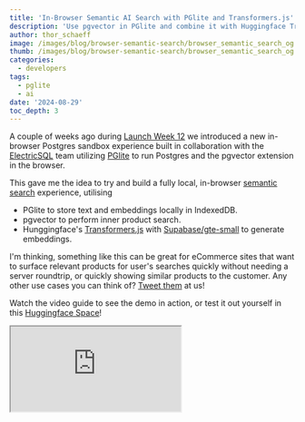 ```yaml
---
title: 'In-Browser Semantic AI Search with PGlite and Transformers.js'
description: 'Use pgvector in PGlite and combine it with Huggingface Transformers.js for a fully local, in-browser semantic search functionality!'
author: thor_schaeff
image: /images/blog/browser-semantic-search/browser_semantic_search_og.png
thumb: /images/blog/browser-semantic-search/browser_semantic_search_og.png
categories:
  - developers
tags:
  - pglite
  - ai
date: '2024-08-29'
toc_depth: 3
---
```


A couple of weeks ago during [Launch Week 12](/blog/postgres-new) we introduced a new in-browser Postgres sandbox experience built in collaboration with the [ElectricSQL](https://electric-sql.com/) team utilizing [PGlite](https://github.com/electric-sql/pglite) to run Postgres and the pgvector extension in the browser.

This gave me the idea to try and build a fully local, in-browser [semantic search](/docs/guides/ai/semantic-search) experience, utilising

- PGlite to store text and embeddings locally in IndexedDB.
- pgvector to perform inner product search.
- Hunggingface's [Transformers.js](https://huggingface.co/docs/transformers.js/en/index) with [Supabase/gte-small](https://huggingface.co/Supabase/gte-small) to generate embeddings.

I'm thinking, something like this can be great for eCommerce sites that want to surface relevant products for user's searches quickly without needing a server roundtrip, or quickly showing similar products to the customer. Any other use cases you can think of? [Tweet them](https://x.com/supabase) at us!

Watch the video guide to see the demo in action, or test it out yourself in this [Huggingface Space](https://huggingface.co/spaces/thorwebdev/pglite-semantic-search)!

<div className="video-container">
  <iframe
    className="w-full"
    src="https://www.youtube-nocookie.com/embed/AvJGFsYpQdI"
    title="In-Browser Semantic "
    allow="accelerometer; autoplay; clipboard-write; encrypted-media; fullscreen; gyroscope; picture-in-picture; web-share"
    allowfullscreen
  />
</div>

<Admonition type="info">

Want to jump straight into the code? You can find the examples on [GitHub](https://github.com/huggingface/transformers.js-examples/tree/main/pglite-semantic-search)!

</Admonition>

## Install the dependencies

In this example we'll be using a simple static React application. If you're starting from scratch, you can use `vite create` to get started:

```bash
npm create vite@latest
```

Then go ahead and install the required dependencies: `@electric-sql/pglite` and `@huggingface/transformers`:

```bash
npm install @electric-sql/pglite @huggingface/transformers
```

## Create the Database schema

Next, create a `utils/db.js` file to set up the database schema:

```js utils/db.js
import { PGlite } from '@electric-sql/pglite'
import { vector } from '@electric-sql/pglite/vector'

let dbInstance
// Implement a singleton pattern to make sure we only create one database instance.
export async function getDB() {
  if (dbInstance) {
    return dbInstance
  }
  const metaDb = new PGlite('idb://supa-semantic-search', {
    extensions: {
      vector,
    },
  })
  await metaDb.waitReady
  dbInstance = metaDb
  return metaDb
}

// Initialize the database schema.
export const initSchema = async (db) => {
  return await db.exec(`
    create extension if not exists vector;
    -- drop table if exists embeddings; -- Uncomment this line to reset the database
    create table if not exists embeddings (
      id bigint primary key generated always as identity,
      content text not null,
      embedding vector (384)
    );
    
    create index on embeddings using hnsw (embedding vector_ip_ops);
  `)
}

// Helper method to count the rows in a table.
export const countRows = async (db, table) => {
  const res = await db.query(`SELECT COUNT(*) FROM ${table};`)
  return res.rows[0].count
}

// [...]
```

In your `App.jsx` file, set up the state and reference variables to set up the database:

```js App.jsx
import { getDB, initSchema, countRows } from './utils/db'
import { useState, useEffect, useRef, useCallback } from 'react'

export default function App() {
  const [content, setContent] = useState([])
  const initailizing = useRef(false)
  // Create a reference to the worker object.
  const worker = useRef(null)

  // Set up DB
  const db = useRef(null)
  useEffect(() => {
    const setup = async () => {
      initailizing.current = true
      db.current = await getDB()
      await initSchema(db.current)
      let count = await countRows(db.current, 'embeddings')

      if (count === 0) {
        // TODO: seed the database.
      }
      // Get Items
      const items = await db.current.query('SELECT content FROM embeddings')
      setContent(items.rows.map((x) => x.content))
    }
    if (!db.current && !initailizing.current) {
      setup()
    }
  }, [])

  // [...]

  return <pre>{JSON.stringify(content)}</pre>
}
```

## Seed the Database with text and embeddings

There are various ways of generating the embeddings to seed your database. For example you could use a [Database webhook]() in Supabase anytime a new item is inserted into the database. You can find an example for this [here]().

For easy prototyping, you can use [postgres.new]() to generate sample data, including embeddings, and then copy and paste that into your application.

Add this `seedDB` method to your `utils/db.js` file:

```js utils/db.js
// [...]

export const seedDb = async (db) => {
  return await db.exec(`
    insert into embeddings (content, embedding) values
      ('Bed', '[-0.006822244,-0.0073390524,0.040399525,0.000736064,-0.009085903,0.03851906,0.040384453,0.046808533,0.042115353,0.0016632339,-0.0034933984,-0.08830318,0.010509381,0.058803126,-0.001959153,-0.015982354,0.0057063154,0.013070074,-0.047947004,0.049101133,0.04977712,-0.01529147,0.02679988,-0.016667083,0.02259381,-0.019300632,-0.022183467,-0.0524223,-0.05392063,-0.15442617,-0.016726814,-0.0046356786,-0.0033007693,-0.038389646,0.0034641414,-0.019414157,0.00530319,0.059465468,0.014079502,0.029850144,0.038306333,0.01192391,0.004093596,-0.08163046,-0.012357966,-0.006009865,-0.013621683,-0.02337859,0.08280816,0.010447533,0.03683234,-0.028687134,0.01815019,-0.008677378,0.042089492,0.05065854,0.07357729,0.011352438,0.034780625,0.09188656,0.017418442,0.064832725,-0.20041808,0.10360221,0.0671062,0.018502504,-0.09739072,-0.00019951521,0.022652537,0.06734662,-0.027538104,-0.016570838,0.015677454,0.053861156,0.048691154,-0.054969806,0.04112108,-0.04718161,0.025326118,-0.010980256,-0.007515454,-0.007403816,-0.042940833,-0.013452556,-0.028590562,-0.0272049,-0.018576223,-0.019168183,0.012477406,-0.010323304,-0.025437333,0.026618486,-0.04006101,0.052304097,-0.029081466,-0.020374913,-0.0058097104,0.0049184063,-0.025047028,0.24331976,-0.028509228,0.064583465,0.0582664,-0.008838904,0.029010272,-0.042640913,-0.023065887,0.0009429337,-0.03458494,0.031521663,-0.024115514,0.022468511,0.017324978,-0.021598602,0.057364237,-0.03622212,0.06522789,0.03643067,0.019802976,-0.03882662,-0.024954926,-0.00922944,0.026700335,0.0022999484,0.021236164,-0.1017225,0.034700826,0.10996454,0.015752304,-0.010611508,0.016026804,-0.008537629,-0.025187723,-0.011628215,-0.012928679,0.050661393,0.027768211,0.012645961,-0.014378526,-0.03122859,-0.054974407,-0.11988388,0.010854659,-0.113561414,-0.05754862,0.04890203,-0.074521095,0.042206623,-0.047778264,0.027690561,-0.02492779,0.04351375,-0.0042421916,-0.013825208,0.029148908,0.024689274,-0.0011065236,0.010749134,-0.02179892,0.030476885,0.005788956,-0.011307971,-0.029803434,0.047130115,-0.016205732,-0.07745564,-0.06069879,0.012738268,0.008780021,-0.04605315,0.05029989,0.051564094,-0.06556095,0.0097619705,0.07852359,0.03755774,6.385107e-05,-0.025080299,-0.00807334,0.002826086,0.029596226,-0.06858373,-0.059509,0.042350702,0.008429371,-0.056518193,-0.0038923442,0.0019655668,0.042615306,0.03156147,0.020491784,0.025043039,-0.014860392,-0.04517383,-0.05519179,-0.067039765,-0.01814679,-0.02211169,0.011379715,-0.038663853,0.074394055,-0.0033453933,-0.01922349,0.03422448,0.03382803,0.06018736,-0.040258747,-0.016005179,0.04973765,0.00047837297,-0.0032964202,-0.018018955,0.059821125,-0.02552337,-0.050962154,0.033526286,0.0015766671,0.0008125402,0.055109553,0.035740905,0.06790532,-0.10467817,-0.06608197,-0.22082354,0.04529764,0.04231412,-0.06357316,0.06083306,-0.03584259,-0.045060553,-0.034747567,-0.011515003,0.023540512,0.092857406,-0.015673747,-0.037912108,0.03791529,-0.027737431,0.075638145,0.064396635,0.00039346732,-0.054100823,-0.04585783,-0.013354809,-0.00029281477,-0.03531705,-0.013202513,0.025100702,-0.022423482,0.22803828,0.021944992,0.062074866,-0.033807088,0.063471064,0.058585603,-0.034941155,-0.153415,0.05968843,0.043823935,0.02648161,-0.035211023,-0.027928075,-0.08642302,-0.03428572,0.0782574,0.0048829336,-0.07674112,-0.014943502,-0.0026991852,-0.051111754,-0.02639702,-0.028578043,0.04409947,0.016471509,-0.0153481895,0.05080286,0.035896562,-0.026176613,-0.00410023,-0.054971956,0.0072062816,-0.010886078,0.03109176,0.0062575233,-0.059884343,0.03391246,-0.021350292,0.028362656,-0.03287903,-0.02909052,-0.054189354,0.040938597,-0.043358773,-0.0062902463,0.038029272,-0.017994935,-0.02783497,0.059119657,0.04149558,0.049971994,0.012019358,-0.034788415,-0.034991883,0.037606157,-0.07293067,0.00878965,0.020748338,0.006832928,0.014310711,0.0025819188,-0.026033923,0.063590325,-0.023910472,0.026275495,0.006421037,-0.025870698,-0.03395694,0.013277425,-0.017819595,-0.27904364,0.042438418,-0.040410627,0.060995445,-0.03024428,0.023125576,0.026820898,0.07209522,-0.045738053,0.021097308,0.018815981,0.048715215,-0.0140842525,0.01586625,-0.00600374,0.057657298,0.07749236,-0.04184785,0.04569934,-0.017640881,-0.03221387,0.040331382,0.23157857,-0.022834923,0.043734368,0.015736328,-0.018165922,0.04427944,0.031467006,0.0013029817,0.016038246,0.032582633,0.087903075,-0.0579502,0.034907967,0.056975555,-0.061623715,0.03723524,0.037153512,-0.059985436,-0.048163902,-0.005239113,-0.03370352,-0.024089405,0.082422175,-0.0325414,-0.021374922,-0.05650002,0.00010377556,-0.046514522,-0.061216045,-0.016242305,-0.02899706,0.020795047,0.03967546,0.003870585,-0.024333557,-0.022179967,-0.046025176,-0.026946675,-0.02249182,-0.07122435,-0.042746153,0.010575632,-0.0070871795]'),
      ('Car', '[-0.013675096,0.027324528,0.06942244,0.0013266953,-0.020453496,0.061512772,0.07301235,0.04290585,0.0023934839,-0.0186373,0.012499963,-0.093231946,0.028258853,0.07755444,0.025344418,-0.013358756,0.023283212,0.027902517,-0.032629456,-0.018587576,0.022121359,-0.01931578,-0.020892585,-0.07198824,0.0230901,0.058177892,-0.020588726,-0.020963376,-0.05223263,-0.13351677,-0.020541323,-0.034604687,0.05377937,0.015278223,-0.059128493,-0.054362193,-0.06885301,0.028906692,-0.052341137,0.01598179,0.027373223,0.015316855,-0.07678603,-0.053560868,-0.013568181,-0.0028432393,0.0071754334,0.020171847,0.07315126,-0.07514821,0.034036174,-0.017486328,0.014351431,0.004913182,-0.03727606,0.022707878,0.04719973,0.012032776,0.04482492,0.024352394,0.022039536,0.0637522,-0.22861159,0.055107087,0.07447692,0.0291307,-0.041218065,-0.040351745,0.047432993,0.054303292,-0.023342311,-0.016348358,0.0017851957,0.08988982,0.02769922,-0.049907178,-0.027979424,-0.042212185,-0.020770581,-0.021024825,0.029763328,-0.053642657,-0.066037476,-0.026011113,-0.010575339,-0.047937546,0.012322384,-0.056541797,0.029350977,0.014430247,-0.045942552,0.02386634,0.0029833463,0.0141003905,-0.05075455,-0.014572922,-0.008882929,-0.032623354,-0.050203778,0.26171875,-0.021519234,0.049280297,0.04079181,-0.028314121,-0.013227541,-0.012881829,-0.035419036,0.013379328,-0.030239435,0.04186359,0.017268283,-0.000105469044,0.0125124715,-0.082406625,0.034267884,-0.016504455,0.038922243,0.06633839,0.006251055,0.00037995656,-0.001207575,0.02512416,0.02109219,-0.02958561,0.0013164878,-0.103339866,0.04863308,0.11800187,0.034086462,0.037300617,0.056644727,-0.037418414,-0.061853807,-0.022136258,-0.019294702,0.017083716,0.012703508,0.015861439,-0.022639215,-0.007921711,-0.0544705,-0.12781276,-0.01872742,-0.123899914,-0.037989907,0.039830185,-0.05202418,0.05241696,-0.056093507,0.0136191305,-0.026056947,0.048660703,-0.0140545815,-0.0027107827,0.026319232,0.0021281333,0.04325188,0.058733158,-0.04723551,0.0404873,-0.034551904,-0.03205584,-0.053433474,0.06742306,-0.01232912,-0.08600591,-0.017429007,0.029419081,0.0026076722,0.013392961,0.03677887,0.031694457,-0.0720888,0.051425304,0.08350261,0.0315462,-0.004771196,0.034244526,-0.010683566,0.0025684177,0.028690292,0.010577877,-0.052667093,0.06373304,0.059627198,-0.019951789,-0.052819874,-0.0048726257,0.013962882,0.054299265,0.040887468,0.061755426,0.007373504,-0.0075591686,-0.062904865,-0.007323224,-0.016505266,-0.033703998,0.0016645732,-0.021243243,0.037611052,-0.020470953,-0.023737112,0.039098095,-0.0017488332,-0.038300857,-0.045891576,-0.016960371,0.022000503,0.043613117,-0.05976287,-0.0041191196,0.0744647,-0.0018894378,-0.03981402,0.012990376,-0.045962907,0.04994432,0.028742177,0.05744724,0.0009102008,-0.08285415,-0.03267054,-0.2337071,0.0072381077,-0.032779843,-0.024238953,0.041009203,-0.05101638,0.03943452,-0.02855554,0.04525813,0.046112273,0.05932983,-0.022565039,-0.009743857,0.061256465,-0.03037518,0.05372682,-0.010801566,0.01609313,-0.0061583905,0.042392224,-0.021107364,0.0141626885,-0.047603372,-0.057255138,0.040890433,-0.011722571,0.24564229,0.027296212,0.019367144,-0.016961388,0.06517703,0.043743007,-0.036653895,-0.055930916,0.013116146,-0.016756361,0.0140022235,-0.002970313,-0.070724085,-0.057791047,-0.013434504,0.029526964,-0.00938867,-0.05977423,0.00040445486,-0.014813439,-0.029890385,0.009259244,-0.027084075,0.041800242,0.06727153,-0.0014996758,-0.00021284568,0.016413646,0.0063286186,-0.019270584,-0.06787658,0.029184967,0.0017431147,0.0158079,-0.019558495,-0.04962892,0.017410701,-0.034534313,0.019038094,0.006610072,-0.04343159,-0.031567868,-0.009124138,-0.036709126,-0.015360762,0.10293102,-0.010821659,-0.015772903,0.07758905,-0.015194392,0.060196437,0.010410943,-0.021493688,-0.06867113,0.0474313,-0.017747577,0.042234425,0.05141044,0.057146773,0.006755126,0.049838375,-0.043111365,0.0029671746,-0.026369067,0.03549969,0.0017129052,-0.028317036,-0.05324385,0.039201375,-0.017168764,-0.2772981,0.04778095,-0.0069068763,0.06153518,-0.041531466,-0.0171643,0.013447191,0.03850731,-0.07578842,-0.029888023,0.012730036,0.03311835,0.059252515,0.040407978,-0.0048704417,0.043922015,0.05727722,-0.019122923,0.06540934,-0.008338455,0.010299639,0.053547956,0.20795242,-0.013018652,0.056953296,0.025129227,-0.018750485,0.008330987,0.02540996,-0.0045585097,0.038341187,0.035392124,0.0776931,-0.032675825,0.01839246,0.008414822,-0.07650357,0.07460887,0.015999481,-0.0143431565,-0.03775232,0.073541395,-0.029160045,-0.033645444,0.05769379,-0.037698034,-0.022761138,-0.066397525,0.013602807,0.005004625,-0.012167106,-0.0090219155,-0.07229144,-0.007818199,0.055839863,-0.023012608,-0.058479514,-0.023438398,0.007111039,-0.039270334,-0.007022913,-0.03873911,-0.016563078,0.015775386,0.025728563]'),
      ('Train', '[0.008390516,-0.0316401,0.059414063,0.004530007,0.015912173,0.04257927,0.010396404,-0.0041149696,-0.016684545,-0.051473897,0.013823704,-0.105521135,0.016059747,0.06659557,-0.0019725815,0.011045265,0.013066779,0.036172472,-0.043464396,-0.0027326334,0.008696494,-0.04963063,-0.05605746,-0.064520374,0.0071908,0.025355445,-0.050698947,-0.038638834,-0.06742357,-0.12853827,-0.0057572243,-0.052277446,0.019270279,-0.03003436,-0.035267383,-0.019119024,-0.022066116,0.054565392,0.021611325,0.034875706,-0.0043622344,0.014108078,-0.028517855,-0.08079088,-0.019493984,-0.034040015,-0.011598695,0.0022550072,0.0621561,-0.03721019,0.047613103,-0.04455849,0.03295865,-0.0057227607,0.0075348215,0.04554701,0.04224485,0.02329181,0.05805944,0.063204974,-0.031965736,0.048258748,-0.24342363,0.07309152,0.032815777,0.002095711,-0.059097853,-0.015610364,0.004590883,0.066063076,-0.017212633,0.021194763,0.007554856,0.033827275,0.014187226,-0.047569692,0.017875925,-0.017424196,-0.015125725,-0.005130941,0.0029060335,-0.050865818,-0.07343196,-0.0048736315,0.020944353,0.00077292154,0.032206904,-0.05818478,0.02801747,0.017108278,-0.03247216,-0.0065188087,-0.015342016,0.026298964,-0.049516425,-0.005976409,0.01856195,0.0074172006,-0.075506,0.23088165,-0.021115338,0.05222904,0.023529256,0.043604445,0.019573972,-0.026877966,-0.04359997,-0.0046444032,-0.02207065,-0.040870916,0.009780713,-0.025193287,0.024433471,-0.024275476,0.009968814,0.047776353,0.06775558,0.01283433,-0.052475818,0.008022442,-0.0013314247,-0.020480726,0.023044059,-0.028667847,0.0060666455,-0.09205764,0.048958115,0.122405164,0.019911205,0.022110125,0.050222058,0.0015760588,-0.078412116,-0.0021023818,-0.011218934,0.025069945,0.03324381,-0.0006424969,-0.043864336,0.0087585915,-0.05289486,-0.092548065,0.03227165,-0.1332425,-0.072707884,0.03601174,-0.029322848,0.04662253,-0.023045791,0.009186527,-0.04339159,-0.004015751,-0.002390284,-0.03830812,-0.003402778,0.042021804,0.039244883,0.05749609,-0.056686126,-0.007919699,-0.053717893,-0.016760027,-0.06469656,0.07116849,-0.015925482,-0.095182456,-0.019137817,0.011446995,0.022712586,-0.065081745,0.016669888,0.03609432,-0.022235183,0.019483658,0.06453548,0.0013194638,-0.042232916,0.012842303,0.0008133578,0.016946876,0.054184176,-0.061540544,-0.064576425,0.05788913,0.043063283,-0.017957158,-0.00660539,-0.043557957,0.00932838,0.04721575,0.025036044,0.05511638,0.012167107,-0.073137976,-0.05228407,-0.027518198,-0.020088682,-0.04512229,-0.0067941146,-0.038086385,0.026816027,-0.0076302565,-0.030978065,0.011591283,0.010688236,0.062038578,-0.034754917,-0.029522672,0.023187192,0.029613974,-0.03722577,-0.012008098,0.102696836,-0.007421274,-0.027096916,0.02145292,0.026860205,0.06578597,0.01368912,0.040054448,0.04191872,-0.038178593,-0.063167796,-0.22596447,0.06565988,0.04722377,-0.016424103,0.05646301,-0.045248922,0.017223613,0.004723246,0.03433359,0.057964306,0.107756704,-0.040196985,-0.005384249,0.02173068,-0.021337867,0.053607292,0.027281692,0.039454717,0.015027626,0.02693812,-0.003631183,0.048921067,-0.019490749,-0.09182499,0.02951052,0.0186495,0.23003499,0.06202278,0.07585443,-0.06069743,0.0526535,0.02085982,-0.018095134,-0.1384808,0.041433737,-0.026623845,0.07243412,-0.0029134983,-0.0069605466,-0.019240782,-0.018164543,0.029909529,0.01608419,-0.061474107,-0.013469153,-0.029401183,-0.054659907,-0.014086127,-0.028915925,-0.0069666984,0.041868016,-0.013776472,0.039377537,0.028841918,0.015001087,-0.03712765,-0.067391664,0.031860482,-0.041481916,0.037242766,0.0051513095,-0.024946364,0.02921327,-0.038750958,0.037937738,0.025684254,-0.050058123,-0.00971873,0.058333874,-0.020295596,-0.043949526,0.08710765,-0.0069736685,-0.047693014,0.070027076,0.017611913,0.009996941,0.025605714,-0.014843967,-0.0095715,0.03362786,-0.027780171,0.034262065,0.054104224,0.015189927,0.00031930834,0.08402685,-0.020675372,0.05230347,0.00073445373,0.0203266,-0.010717519,-0.017641345,-0.049389035,0.03801163,-0.04896717,-0.2916533,0.02326856,0.030424621,0.057537735,-0.03546315,0.009951743,0.021315183,0.04614926,-0.01757108,-0.025332054,0.047435746,-0.004156035,0.070101835,0.006551285,0.014095617,0.035963845,0.09428639,-0.011006988,0.043139383,-0.028828816,-0.010830479,0.052022237,0.17928188,0.013676716,0.048481107,0.020455515,-0.03715131,0.0030906487,0.014748529,-0.026029117,-0.016452625,0.011987294,0.085855335,-0.012302411,0.037723247,0.0425674,-0.055454608,0.1011866,0.028467475,-0.030435871,-0.061414395,-0.017736189,-0.03107398,-0.06507749,0.09065245,-0.021177005,-0.016372962,-0.038777813,-0.00053287647,-0.031771254,-0.023859626,0.00845833,-0.0049761753,0.020201217,0.013904311,0.069836564,-0.023459928,-0.09671563,-0.0576696,-0.027228847,0.012631596,-0.07193221,-0.028516661,0.023131175,-0.0030631186]'),
      ('Cat', '[-0.018450698,-0.043701697,0.02752752,0.017822262,-0.02586187,0.028728843,0.087862626,0.09188629,0.04397456,0.019820007,-0.011478988,-0.124914564,0.022496833,0.0789779,0.034404784,-0.0018655953,0.0054757334,0.015263809,-0.057259317,0.036637075,0.023102136,-0.0009833422,-0.04593577,-0.039027687,0.03276482,0.02076609,-0.06291743,-0.03474475,-0.061686616,-0.13878247,-0.031647447,-0.041279692,0.020428147,-0.008723568,0.002749398,-0.029738247,-0.02957134,0.03317581,-0.048957366,0.07942621,0.023558771,-0.014116848,-0.039913174,-0.029095618,-0.024157254,-0.0028368456,-0.002660644,-0.024854222,0.047447667,-0.04207809,0.0380363,-0.053787,0.020617802,0.022927182,0.001773245,0.02898622,0.10264574,0.021385299,0.06101385,0.043469504,-0.0060370597,0.072553396,-0.22571594,0.08177761,0.059967242,0.011605421,-0.059498515,-0.01614959,0.030732593,0.047745787,-0.034631897,0.0045268857,0.008692242,0.06986321,0.062867224,-0.04319344,0.044571005,-0.008040988,-0.007348434,0.0011111188,-0.040033247,-0.013782392,-0.05935072,-0.031029223,-0.025947869,-0.0116114365,0.009943911,-0.04495425,0.039871536,-0.007157675,-0.081404544,0.028082607,0.0002421545,0.0007344536,-0.058870003,-0.03995512,0.02585252,0.005922959,-0.06805756,0.23782046,-0.030170966,0.021609697,0.06485757,0.011116049,0.033888217,-0.021842483,-0.013968073,-0.025392892,-0.017921817,0.028079357,0.025580177,-0.01690473,0.013204528,-0.058830313,0.051414166,0.0056296475,0.042037394,0.010937367,0.03082752,0.017728599,-0.021105066,0.009503924,0.014986898,-0.010639325,0.037019223,-0.08803974,0.027080009,0.089853294,0.022677682,0.03509845,0.062564544,-0.042244546,-0.050651427,0.0051593627,-0.021133807,0.014681318,0.011123185,0.01954461,-0.011593424,-0.048611607,-0.06442908,-0.10776765,-0.0038715384,-0.113250785,-0.0013805063,0.054094467,-0.038793158,0.05252635,-0.02806175,0.028057585,0.00038797883,0.0248274,-0.053739987,0.02358995,0.009615382,0.0459994,0.028359659,0.043745056,-0.039010525,0.04654124,-0.0046896823,-0.046589084,-0.03633851,0.046189457,-0.013919748,-0.058477134,-0.039088316,-0.030274736,-0.03725408,-0.0074797496,0.05141904,0.03529245,-0.05534556,0.029533856,0.022124233,0.030466082,-0.0037198325,0.018125841,0.005400052,-0.0031701697,0.052214794,-0.03613148,-0.06176965,0.07701529,0.04650194,-0.040947113,-0.048056263,-0.018562285,-0.039730188,0.011365426,0.030509792,0.03808681,0.025926674,-0.07370392,-0.014984852,-0.060279783,-0.008129943,0.008534002,0.035145674,-0.023089841,0.0450473,-0.040078282,-0.067101896,0.054339316,0.018377861,-0.00052205054,-0.022381525,0.022282446,0.032699667,-0.004516875,-0.023932414,0.011830043,0.044468176,0.008677854,-0.03468146,0.007745217,-0.018356947,0.05176401,0.04161891,0.0716399,0.043909244,-0.097493835,0.004900012,-0.22551504,0.010759602,0.025497086,-0.057824843,0.03173267,-0.052233122,0.036974248,-0.015762206,0.07025136,0.031058954,0.057086878,0.0040403972,0.0186622,0.076763235,-0.05272903,0.07411572,0.030511323,-0.021784903,0.019807672,0.01646691,-0.03355217,0.039836943,-0.016108982,-0.081623204,0.02503345,0.023985993,0.23101605,0.09275506,0.036845215,-0.012754107,0.0072520603,0.02663752,-0.08013605,-0.122672945,0.029188603,0.047271322,0.029502878,-0.021710804,-0.057916477,-0.033290174,-0.04561619,0.024318889,0.011353906,-0.060632486,0.015315554,-0.017688273,-0.04047208,0.030335227,-0.041746728,0.027059378,0.05104814,-0.024603844,0.0070659635,0.0025729148,0.00940215,-0.024860522,-0.07034691,0.005896322,-0.0069140918,0.01501812,-0.006486526,-0.09685372,-0.0012098794,-0.01242476,0.05278896,-0.0022264088,-0.024227154,-0.012343209,0.023066515,-0.06185465,-0.032793436,0.09016447,0.026167199,-0.051579386,0.023778731,0.02196033,0.011613299,-0.0028875927,0.007213804,-0.077984005,0.04114566,-0.042612676,0.030693077,0.018442027,0.018042548,-0.016633302,0.023955721,0.0065748747,0.048678786,-0.060312748,0.049683105,0.031068243,-0.035726856,-0.04870947,0.009337585,0.00096612197,-0.28237557,0.01650157,0.030606303,0.0030061172,-0.043637928,0.012786108,0.0047959434,-0.018053751,-0.057656318,-0.032992836,0.035492945,0.040239785,0.03308174,0.030363094,-0.0074734306,0.031687234,0.042816583,-0.02827239,0.025122454,-0.017633557,0.05130058,0.019577276,0.26412004,-0.03937151,-0.005285997,-0.026237419,-0.031395175,-0.023909623,0.050147958,-0.021485727,0.008363846,0.020979265,0.05898941,-0.0369355,-0.009970978,0.058567666,-0.053051967,0.07510308,0.007790953,0.0030001537,-0.018105373,-0.0024175737,-0.03822598,-0.054223735,0.07783055,-0.049844712,-0.047537003,-0.016613906,0.014751358,0.005427777,-0.044944577,0.0005177255,-0.036851205,0.035434917,0.0031816638,0.017624011,-0.0002383347,-0.027522223,-0.04817965,-0.02104149,-0.024004659,-0.025815494,-0.0032800396,0.046702977,0.059542835]'),
      ('Dog', '[-0.03398106,-0.04587913,0.05834977,-0.012510896,-0.020966545,0.024606809,0.06725803,0.04614885,0.021671712,0.0028234783,0.024777666,-0.13095815,0.050201364,0.04163673,-0.0073551466,-0.007788209,0.02349543,0.045571007,-0.101046406,0.026413035,0.006283169,-0.029844765,-0.018307583,-0.067260414,0.0071734344,0.040144853,-0.022258174,-0.035064206,-0.038951498,-0.10791707,0.012508958,-0.029608397,0.01737361,-0.0048551173,-0.0137116825,-0.021252109,0.016257621,0.030800447,-0.010203598,0.05779155,0.03410912,-0.014027831,-0.06014225,-0.0737464,-0.00296503,-0.02995635,-0.048784822,-0.04322933,0.04992729,-0.054626375,0.020585917,-0.02869352,0.027270662,0.028178928,0.023035508,0.027372012,0.07144182,0.027457833,0.006989782,0.026272165,0.020677378,0.1046711,-0.18369348,0.10478375,0.06709782,0.031876415,-0.080784984,-0.0318658,0.0068611726,0.04296069,-0.014369754,0.025120066,0.0064320723,0.07627709,0.009385011,-0.046717513,0.02942915,-0.011798346,0.0024966802,-0.0011040273,-0.01837801,-0.024898572,-0.056603655,-0.0049853246,-0.018484253,-0.047932703,0.005165957,-0.07251493,0.015559436,0.06264581,-0.039077364,-0.02403875,0.013444196,0.014436731,-0.056333177,-0.015642889,0.021741007,-0.013120397,-0.033021655,0.20736612,-0.06262082,0.042408913,0.063680306,-0.047230907,0.07333769,-0.0058781966,-0.019491186,0.001866874,-0.04809916,0.038134225,0.004091026,-0.02022125,0.0114840185,-0.066682085,0.03792327,-0.00015499585,0.027070496,0.049177293,-0.0024667126,-0.01676147,0.005352208,0.03228254,0.020419393,-0.023925079,0.027801491,-0.08195105,0.02263024,0.1127984,-0.01773959,0.013458586,0.023056736,-0.0405365,-0.019467505,-0.007438755,0.014741418,0.019221041,-0.002969519,0.0063020405,0.0050163977,-0.019422691,-0.042474356,-0.11976022,-0.0031393368,-0.09801484,-0.0063687935,0.054927953,-0.034576423,0.018661322,-0.06695973,0.018426672,-0.041533604,0.012827635,-0.0216872,0.029161893,0.035417113,0.014812438,-0.0005086224,0.047981005,-0.033724055,0.02964084,-0.011219084,-0.030708553,-0.05478525,0.061196856,-0.01044451,-0.06580756,-0.071939655,0.028023727,0.019572273,-0.0066324784,0.03371536,0.03889294,-0.043447196,0.023165302,0.02749916,0.036996223,-0.017910937,0.0034960753,-0.017619846,-0.01682099,0.07389422,-0.022559106,-0.075324185,0.068171635,0.039252345,-0.01228445,-0.019303845,0.0061936406,0.0069038905,0.05486719,0.021220824,0.06319413,-0.00862464,-0.07810823,-0.06715591,0.01653162,-0.074353494,-0.0055483994,-0.00432403,-0.029376648,0.044267535,-0.02766178,0.015305978,0.041949403,0.05040478,0.03711134,-0.006646276,-0.024122963,0.04387694,0.042191654,0.0040298956,0.026687108,0.026858974,5.975888e-05,-0.042856377,0.02719497,-0.015184606,0.017931797,0.051872507,0.040260497,0.034908403,-0.10133825,-0.035800662,-0.21634497,0.026843634,-0.0035379566,-0.026145559,0.03874843,-0.0072357524,0.03432515,-0.01789197,0.05520025,0.056067273,0.06292914,-0.0063916366,-0.0250232,0.029002182,0.0048547084,0.09028735,0.063608915,-0.013629017,0.007837473,0.030949071,-0.0305201,-0.016705323,-0.029566336,-0.041564044,0.020007666,-0.029416997,0.24585131,0.071520805,0.027776815,-0.010154821,0.019156493,0.026060665,-0.05332598,-0.117831856,0.05576698,0.0611754,0.023893401,-0.03997265,-0.042899795,-0.053757526,-0.03657568,0.07664591,-0.032604933,-0.07631975,-0.024680613,0.0060682655,-0.0018964773,0.012901344,-0.042611003,0.02288525,0.031216914,-0.034108605,0.022518663,0.01629285,-0.029234616,-0.015426959,-0.034897357,-0.021540005,0.0015016403,0.033357877,0.0284842,-0.092373185,0.02815136,-0.034993514,0.037112426,-0.023349721,-0.03801536,-0.03301411,0.007879143,-0.037546758,-0.010365928,0.07326524,0.048820004,-0.030361317,0.056599807,-0.006202554,0.05078459,-0.046470087,-0.022375962,-0.027263056,0.04430895,-0.066588804,0.048946578,-0.008054631,0.056988873,-0.022817664,0.05487547,-0.00850563,0.06884496,-0.056825235,0.013956117,-2.8598519e-05,-0.008391312,-0.07403139,-0.02054572,0.00740269,-0.28785047,0.035514876,0.018872637,0.016709069,-0.022526452,0.04546725,0.0036777765,0.010296626,-0.07546051,-0.045812447,0.010187619,0.027719049,0.031793963,-0.013236095,-0.020754311,0.03627473,0.011115101,0.014774947,0.04622976,-0.029250441,0.020287355,0.017993618,0.24138238,-0.07568645,0.07751866,0.012238281,-0.041065767,0.051694304,0.04204503,-0.028650045,0.07694258,-0.021129774,0.10736998,-0.045513943,0.010340816,0.046329513,-0.046585277,0.09469313,-0.012459904,-0.055962075,-0.015606321,0.033765897,0.0049535953,-0.07884165,0.08479913,-0.035221465,-0.04052622,-0.02334385,0.022412961,0.017682377,-0.044773374,-0.06094265,-0.044896785,0.022461157,0.039271295,0.01423678,0.011286046,-0.05645138,-0.055751275,-0.06402218,-0.0047324076,-0.059572853,-0.025109097,0.03716784,0.05244787]'),
      ('Apple', '[-0.01854126,-0.015314187,0.008172714,-0.06233388,0.0151762,0.00095683464,0.046682406,0.036243673,0.014862187,-5.8190515e-05,-0.004585996,-0.061831452,0.0136447605,0.017847551,0.048936155,0.031905275,0.0249166,-0.01723699,-0.074055605,0.0044720536,0.009445661,-0.03197354,0.016330265,-0.05798763,-0.0005444175,0.03345155,-0.06665412,-0.031260885,-0.047729123,-0.15240389,-0.0369158,-0.061498255,0.056001555,-0.00027440977,-0.00062431605,-0.037229452,-0.049931858,0.040858846,-0.031204186,0.03931569,0.05703049,-0.009987068,-0.036490448,-0.018589024,-0.028742589,-0.016836036,-0.024929224,-0.024623353,0.058277316,-0.02126311,0.055800628,-0.016453594,0.023494028,0.011939725,0.006316923,0.05045838,0.052253675,0.0018598125,0.057757597,0.064271055,0.021462984,-0.00598809,-0.20524058,0.098078206,0.07923511,-0.0030400828,-0.0042570103,-0.048181806,-0.0057368493,0.028005809,-0.027782597,0.036583826,0.056569118,0.06672127,0.0072273863,-0.010364808,0.037651714,-0.058841214,-0.0156052,-0.007403201,0.004738195,-0.045108624,-0.043373324,-0.010229558,-0.015398024,-0.027500607,-0.013934623,-0.06390856,0.07244502,-0.03525932,-0.09858975,-0.017686404,0.032276656,0.013345139,-0.07269245,-0.0112332925,0.062022205,-0.0022355681,-0.067187116,0.25026688,-0.03435671,0.0287123,0.054986972,-0.059890773,0.027863948,-0.042722933,-0.01700282,-0.019195212,-0.025022611,0.019158779,0.031251986,-0.01125425,0.03872539,-0.020698383,0.030452145,0.014281089,0.029007183,0.047993574,0.01674457,-0.016619984,-0.017566299,0.061561186,0.029382374,-0.01851396,-0.0062958095,-0.09839809,0.020334389,0.1269149,0.0069205724,0.016504155,0.08306016,-0.060554363,-0.07056581,-0.021461489,0.049540065,0.047961283,-0.018516554,-0.022690471,0.044891648,-0.04310284,-0.078540124,-0.07875601,0.012700777,-0.09502175,-0.022846391,0.0629089,-0.015902612,0.046939265,-0.07262387,0.02601966,-0.005264863,0.04895392,-0.01572132,-0.0102630425,0.015897341,0.053458296,0.03574174,0.04539862,-0.035877213,0.03533559,-0.042159036,-0.0087875,-0.049615107,0.07554764,0.011191862,-0.113151096,-0.017492991,0.043413684,0.002327505,0.0073730038,0.02350307,0.035559066,-0.0059042843,0.05666708,0.044166975,-0.00055669114,-0.036611453,-0.0014730084,0.007564431,-0.011042368,0.05057629,-0.052485,-0.044374328,0.009869594,0.08320784,-0.023855116,0.015617343,-0.030314686,0.07130435,0.03665859,0.00899261,0.05550256,-0.054251857,0.0035008327,-0.046595573,-0.042936403,-0.011023383,0.018025259,0.026859136,-0.029143373,0.049876533,-0.0034112562,-0.041306548,0.055204038,0.019626688,-0.016427225,-0.04123679,0.0017773646,0.046740886,0.012245985,-0.033460714,0.021917453,0.07956837,-0.028794741,-0.08975127,-0.0037019434,-0.00012320856,0.03852602,0.053377513,0.040480774,0.0314433,-0.090866566,-0.081535764,-0.2508107,0.007842401,-0.0103528835,-0.017066024,0.031441532,-0.040664397,0.017248066,-0.034469314,0.016174091,0.04561676,0.05384791,-0.00558743,0.018127529,0.07188737,-0.029698055,0.04265685,0.06104204,0.012198512,-0.0036226169,0.044303454,-0.028414544,0.045141805,-0.028411133,-0.04631903,0.030073958,-0.0515857,0.220293,0.04642099,0.018873105,-0.011720311,0.032426845,0.046402935,-0.03572881,-0.09112599,-0.003913931,0.06326886,0.008865028,-0.041372094,-0.06256474,-0.028682407,-0.040730156,0.047156896,-0.0039689573,-0.05302654,-0.003632981,-0.07732629,-0.01206058,-0.019614374,-0.028614756,-0.011921634,0.05150594,-0.015722616,0.035769034,0.012905213,0.04353579,-0.038506903,-0.12106876,-0.009226098,-0.019487629,0.004457581,-0.014951816,-0.045989387,0.001073027,-0.009420541,0.02853069,0.0024750652,-0.028357819,-0.01819474,0.003554601,-0.090667546,0.004385141,0.08669419,0.017099937,-0.033926927,0.07534967,0.030821681,0.04540305,-0.018767703,-0.037650675,-0.05459591,0.038266014,0.024052124,0.047373742,0.037806187,0.017990775,0.026818357,0.07041108,-0.012912107,0.009049243,-0.06140867,0.026061615,-0.0029175973,-0.0034775157,-0.038097065,0.046520837,0.0017449996,-0.24222106,0.061534416,0.014094019,0.03329052,-0.05666281,-0.0035613445,0.005507172,0.044907637,-0.011295333,0.04069986,0.0023404267,-0.017250648,0.055625506,-0.040635873,0.01642882,0.03416647,0.06721072,-0.081086,0.04945331,-0.037871443,0.022263754,0.02852677,0.21389903,-0.088772774,0.0179931,-0.008538751,-0.02611542,0.043828104,0.0054317755,-0.009777816,0.035113182,-0.007311843,0.07082955,-0.021270387,0.0066470113,0.054239165,-0.06441797,0.038601365,0.0214487,-0.025159193,-0.03238237,0.02582966,-0.079627365,-0.011419387,0.0626605,-0.024815738,-0.03032111,-0.05392778,0.01915368,0.01430781,-0.015028325,-0.050955776,-0.0047285086,0.033127528,0.016017374,-0.016613198,-0.051912326,0.015621767,-0.06378826,-0.056303553,0.040947903,-0.033308335,-0.016811416,0.07314832,0.052192166]'),
      ('Boat', '[0.003451573,-0.03132442,0.041924234,-0.07151062,0.005656667,0.014033464,0.038280405,0.07405814,0.002665217,-0.020811431,0.02797703,-0.082384676,-0.021522641,0.049683884,0.0051554316,0.05113881,0.011191923,0.08603509,-0.04581075,0.027721966,0.06524101,-0.011254213,0.005719363,-0.06456224,-0.0067095314,0.027434144,-0.03998245,-0.018337745,-0.03024962,-0.12786528,-0.007468822,-0.07965858,0.002841196,-0.026761381,-0.002710397,-0.032941174,-0.01157222,0.01835951,0.025763508,0.017918503,0.01716959,0.04313931,-0.06198612,-0.019062353,-0.045892436,-0.047470637,-0.025586972,0.015134751,0.07648262,-0.04904084,0.013845007,-0.031671703,0.027743243,0.03567014,0.044218108,0.024208087,0.053735733,0.013186276,0.0055202967,0.042314656,0.05348394,0.024783261,-0.22115476,0.08963771,0.013096708,0.044419244,-0.017883042,-0.03910393,0.013514059,0.016817786,-0.052290566,0.017970363,0.042357013,0.10046304,0.027752733,-0.061662477,0.006513319,-0.037006002,0.027272867,0.027006257,0.0142964665,-0.06360955,-0.021836504,-0.029386729,0.003337552,-0.017336056,0.029699676,-0.026593758,0.03526048,0.0039346362,-0.057597876,-0.029524093,-0.01730882,0.014263184,-0.08440352,-0.00041559874,-0.004121953,-0.007147526,-0.066180535,0.21969096,-0.026675701,0.04207458,0.061170112,-0.024306577,0.044024996,-0.02159782,-0.052115727,-0.013863495,-0.04703005,-0.0007212677,0.004346511,-0.014467664,0.00843103,-0.013691538,-0.0072375066,-0.019222913,0.018029733,0.03152813,-0.030557722,-0.029202802,-0.014806717,-0.0122162895,0.05467705,-0.011990872,0.029487923,-0.057703514,0.08271271,0.105192035,0.007058811,-0.005331917,0.001044727,-0.027939413,-0.03841933,-0.039499894,-0.03354715,0.0008674375,0.0028215437,-0.0063504563,-0.0013052999,-0.01605963,-0.08247868,-0.12754385,-0.00035439446,-0.1135988,-0.043434717,0.038759027,0.002496258,0.03332463,-0.021302817,0.03943982,-0.017751513,0.04280311,0.0033914526,-0.023666987,0.018136116,-0.014481841,-0.019508364,0.07897855,-0.043303143,0.018218957,0.006419149,-0.03464293,-0.03316714,0.039618928,0.0014868038,-0.13087988,-0.0063449526,0.04696695,-0.030625926,-0.005813282,-0.01341627,0.05716793,-0.016758876,0.05393186,0.0777393,0.033460576,0.03254571,0.01969365,0.018621385,-0.009796354,0.050934583,-0.015461227,-0.054977313,0.071182206,0.06265597,-0.042554602,-0.02824994,-0.029791066,-0.0006974022,0.028558008,-0.0026959486,0.050376188,0.00981151,-0.026680889,-0.023037922,-0.030151734,-0.002973705,-0.055360682,0.0035032611,-0.049384903,0.075852595,-0.0074333963,-0.02718678,0.053259887,0.025845353,0.009015108,-0.017371554,-0.024869643,-0.013716606,0.07490163,-0.06361879,-0.0013744798,0.059992343,-0.015204999,-0.0040881964,-0.006926333,0.031526998,0.046630118,0.011222064,0.057870165,0.017545212,-0.118089885,-0.038867403,-0.21836688,0.017069299,0.013897999,-0.020572908,0.029985098,-0.011952629,0.015152697,-0.007566515,0.018216064,0.059099764,0.082925186,-0.041308656,-0.05755257,0.04316516,-0.03456597,0.04691071,0.03894865,-0.0013005713,0.0054288697,0.020903084,-0.0019502229,0.068574,-0.012678534,-0.023653781,0.05061183,-0.015460681,0.23320328,0.0540902,0.03415941,-0.03924938,0.0067807026,0.045057893,-0.026635995,-0.07698709,0.032159913,0.053191483,0.05704703,-0.021299265,-0.008298184,-0.03543195,-0.0070491335,0.04338257,-0.016497841,-0.073704265,-0.044688262,-0.040218312,-0.03207327,-0.0046671163,-0.023711322,0.0096596815,0.065637104,-0.02979161,0.033204455,0.026951917,-0.0056020273,-0.028967276,-0.07344016,0.009490252,-0.034891546,0.021181162,0.016997669,-0.01901137,3.6806174e-05,-0.05220573,0.03200216,-0.021272521,-0.030422227,-0.05363538,0.043928806,-0.08376253,-0.037302095,0.097358674,0.024045696,-0.017719422,0.081304744,0.047614243,0.06464407,-0.032756194,0.018565826,-0.044159252,0.040204857,-0.041234825,0.023949105,0.002779979,0.04253179,-0.015129703,0.022819744,-0.03602023,0.026503049,-0.03500936,0.021883395,-0.013415038,-0.025728086,-0.037960876,0.037986066,0.021162277,-0.31060043,0.031734128,-0.0022458911,0.042481646,-0.028866054,0.030208766,-0.0133145405,0.054347847,-0.073503956,0.062051143,0.005826847,0.049297802,0.030884407,-0.01688786,0.017160615,0.063027896,0.07313963,-0.09637417,0.051601037,-0.043145347,0.000817891,0.028763952,0.19526124,-0.041790325,0.0726707,-0.024687497,-0.0013156298,0.045472197,0.0010359284,0.015232671,-0.027874617,0.014591427,0.13244624,-0.039644428,0.020199,0.060292866,-0.05322153,0.03625645,0.017529424,-0.07401374,-0.036324993,0.025423175,-0.0046287975,0.0029855266,0.0834278,0.0056974366,-0.028152516,-0.091103025,-0.006525143,0.022312194,-0.03248805,-0.02484882,-0.049474973,0.010650054,0.08801606,9.901745e-05,-0.021977311,-0.03979849,-0.04118816,-0.019186275,-0.01652988,-0.068953894,-0.019286314,0.003947064,0.024725446]'),
      ('Mouse', '[-0.040377103,-0.022667758,0.040733587,-0.045248877,0.004549785,0.01920968,0.09860386,0.06337809,-0.014576411,-0.016547957,0.0043267845,-0.08727463,0.001282113,0.034992572,0.0030495469,-0.005252943,-0.030733703,0.028543305,-0.05340802,0.02134803,0.009926888,-0.041723635,-0.014660007,-0.08119687,-0.006314594,0.0060803755,-0.047911707,-0.05091576,-0.06703744,-0.12893848,-0.028729504,-0.08311065,0.02901125,-0.032763172,-0.016858876,-0.027138188,-0.0064179595,0.051359415,-0.036937356,0.0038320909,0.042311396,-0.0014249359,-0.035213996,-0.03742079,-0.0014664575,-0.06288964,-0.008702811,-0.07035538,0.060513493,-0.022340205,0.040802304,-0.061406795,0.031208003,0.0147732375,-0.003349924,0.06889083,0.05477272,0.015846154,0.026901418,0.053733137,0.0089147,0.039884243,-0.189687,0.11407487,0.06078271,0.01646154,-0.010769416,-0.032409113,0.0042888965,0.046524018,-0.026228016,0.034576327,0.016356785,0.041987386,0.016909229,-0.048567224,0.0051092454,-0.027669614,0.027950207,0.032748174,-0.0155055905,-0.010912961,-0.023338877,-0.035056524,-0.027904602,-0.014183707,-0.019453976,-0.04282588,0.042652052,-0.021886067,-0.060644917,0.002340001,-0.011412922,-0.02175079,-0.0628676,-0.020284368,0.028365277,-0.005381609,-0.06597562,0.2276179,-0.07204836,0.019287534,0.041096047,-0.008528844,0.053176265,-0.018938553,-0.024173811,0.004013408,-0.039964236,0.03459345,0.010588582,-0.012078534,0.04525789,0.040328942,0.056859862,-0.041445985,0.034563567,-0.0031516568,0.0024751956,0.02141297,0.03361259,0.02350541,0.01680798,-0.0155210495,0.053421624,-0.053505804,0.012133244,0.12967996,0.003512417,-0.0025171235,0.046476725,-0.021781605,-0.05417786,0.020584816,0.020197248,0.02124402,0.015991636,0.022962242,-0.0012403561,-0.019248111,-0.06310508,-0.08227882,0.020538509,-0.109149516,-0.007844497,0.061679017,0.008426173,-0.0001732398,-0.049548004,0.050724845,0.004618454,0.03646706,-0.01484994,0.0039252373,-0.001403416,0.0664071,0.044730082,0.056839943,-0.034704044,-0.004730838,-0.023692578,-0.041346386,-0.04952889,0.056637034,0.015446278,-0.052159145,-0.023077182,0.055139318,-0.008341107,-0.023459954,0.033917475,0.0136266155,-0.04708014,-0.02063184,0.010280838,-0.02531588,-0.030564599,-0.025114458,-0.013762015,-0.010960947,0.09357507,-0.03643072,-0.042957693,0.05346348,0.04329152,-0.031103479,0.021322457,-0.01522813,0.0045661125,0.0537702,0.03209306,0.021443458,0.026066622,-0.089546315,-0.034763128,-0.055409517,-0.0222944,-0.025723536,0.017936995,-0.04824363,0.060549878,-0.037808303,-0.02620794,0.055600144,0.022436464,0.042776663,0.01612469,-0.02875058,0.051428806,0.017573178,-0.034467857,-0.0077900384,0.07513873,-0.019162938,-0.06555969,-0.014434028,0.047275715,0.02736343,0.080187805,0.0610768,0.037875254,-0.05696084,-0.05987416,-0.19478716,0.017523922,0.02172921,-0.03269391,0.021612154,-0.023794834,0.038002275,-0.006948219,0.07060778,0.035000026,0.08414426,-0.03226489,0.005960691,0.019508546,-0.07250312,0.07385267,0.06994085,-0.0026967837,0.0037788237,-0.02082316,-0.022966592,0.033302892,-0.02538656,-0.051392157,0.01707558,-0.008380637,0.2414746,0.124691986,0.015465072,-0.0077904454,0.020838035,0.030270401,-0.017751623,-0.094773516,0.053050213,0.08594688,0.021123288,-0.02162361,-0.029895138,0.0005249808,-0.06582099,0.01703007,-0.024236333,-0.09378091,-0.026403174,-0.025289156,-0.037038643,0.0076490627,-0.022255246,0.028706118,0.02795358,-0.034890853,0.00032028902,-0.019587833,-0.038501434,-0.01807254,-0.06457782,-0.0017888489,-0.0064566033,0.021368807,0.0021709246,-0.061586574,-0.010555151,-0.044502374,0.033785746,-0.007822122,0.007395981,-0.03746442,0.064690515,-0.0509958,-0.041122936,0.08854608,0.053750817,-0.021349406,0.05115994,0.017185207,0.024272623,0.029618526,-0.035643056,-0.047882646,0.042593274,-0.0027154651,0.039761305,0.060229745,0.027780939,-0.034311175,0.045842495,-0.01091128,0.053926248,-0.0791733,-0.01993803,-0.009639867,-0.042199083,-0.055512805,-0.011045383,0.0026950783,-0.31714323,0.03781929,0.03368966,0.03852715,-0.011875669,0.0084579475,-0.011901843,0.011003005,-0.108379245,0.005903558,0.045323938,0.042683903,-0.040204156,0.031824812,0.01460879,0.0362605,0.023287812,-0.013861633,0.040758185,-0.07728433,0.044756882,0.03642765,0.24435243,-0.036999114,0.032329634,0.028380118,-0.024428038,-0.016580353,0.042322036,-0.035527807,0.0089394795,-0.019262306,0.101632625,-0.04122436,0.03479015,0.07982272,-0.05526763,0.07851163,0.008479268,-0.008245814,-0.021768505,0.02535241,-0.031347126,-0.047938507,0.10146795,-0.034345087,-0.047936875,-0.050744783,0.0011701895,4.4137156e-05,-0.06095025,-0.0023069785,-0.03405786,0.013980694,0.018927611,-0.023111442,0.025687002,-0.026432892,-0.008920023,0.0053275074,0.031403854,-0.016360547,0.003918425,0.007261948,0.041972917]'),
      ('Chair', '[0.007242612,-0.008890708,0.07087478,-0.017218666,0.010161964,0.02288103,0.0628255,0.11424202,0.0042939316,-8.577153e-05,0.011476879,-0.062698215,-0.008032744,0.055627514,0.031709522,0.008646851,-0.007677212,0.066087514,-0.03393286,0.04595943,0.026118021,-0.022798017,-0.018182075,-0.05310286,0.00035249838,0.023295226,-0.042976543,-0.05135346,-0.03338082,-0.14254245,-0.014448951,-0.082290724,0.044443995,-0.03974422,-0.005926467,-0.049466074,-0.023638904,0.027757877,0.022480648,0.053556327,0.047165435,-0.004361453,-0.050542057,-0.0437012,-0.02560832,-0.06319627,-0.0041195815,0.003607597,0.052995015,0.011868532,-0.023403196,-0.03835523,-0.011448239,0.022041226,0.029417036,0.050992206,0.0633451,-0.023109978,0.00216341,0.034917675,0.057824627,0.018065536,-0.24170217,0.11006612,0.03759417,0.036411434,-0.052734427,-0.08213202,0.026438877,0.023384342,-0.0010665334,0.02193495,0.04822074,0.057032634,0.032533765,-0.06519445,-0.011998926,-0.07312999,0.04362863,0.029194133,0.036719177,-0.014692358,-0.047481794,-0.0066692936,-0.0130425235,-0.033006106,-0.006729974,-0.055479433,0.002909906,0.009901007,-0.054927614,0.016737197,-0.0039022777,0.012947416,-0.095253274,-0.03701531,0.009167639,0.0016094614,-0.074405804,0.23805863,-0.07722793,0.053594265,0.05661687,0.013474817,0.012748461,-0.043693267,-0.0058534956,-0.03260329,-0.046950907,0.0037631558,-0.031769305,-0.017883668,-0.0041399263,-0.00987623,-0.030830177,0.019493125,0.015751151,0.02815844,-0.035440337,-0.045221068,0.03741029,0.034405444,0.04950322,0.0002810536,0.039881516,-0.09062843,0.06339841,0.13453153,0.045081846,0.064796284,0.06558472,-0.037522722,-0.0140108,-0.02632353,0.00747574,0.015750928,0.0083326,0.012081866,0.004607462,-0.03037953,-0.004366012,-0.11747248,-0.04063107,-0.056524236,-0.03673815,0.06279229,-0.0609879,0.015854241,-0.045741193,0.050263777,-0.0073641776,0.050540153,-0.04290963,0.014485639,-0.0139276795,0.022182146,-0.012923014,0.036970016,-0.0050614392,0.0010354925,-0.023141287,-0.051632244,-0.018497547,0.09570567,-0.007901496,-0.09501473,-0.017568301,0.03681976,0.013184938,-0.029150061,0.044263743,0.030326407,-0.062202446,0.03592422,0.14171353,0.061264616,-0.0113557875,0.0057085683,-0.0042014834,0.024679331,0.09886817,-0.022956898,-0.08608185,0.03893355,0.039992895,-0.02475844,0.005292053,-0.008077331,0.023394594,0.03322915,0.0014964573,0.036820974,-0.08104848,-0.040368747,-0.023672812,-0.04888999,-0.017661298,0.0004353547,0.046766445,-0.02462088,0.05855902,0.019459412,-0.092742875,0.07434688,0.00040293016,-0.008316873,-0.022810865,-0.007958628,0.0145595735,0.046529282,-0.035352007,0.017510511,0.018891828,-0.03154253,-0.016596705,0.011242443,0.03959193,0.033566765,0.028399244,0.0078011975,0.045376554,-0.07623077,-0.039943192,-0.17767033,0.04873167,-0.0020410172,-0.04009756,0.024814129,0.007918742,0.024190389,-0.00033496512,0.013061196,0.008428592,0.04138094,-0.0040136375,-0.010298606,0.018205566,-0.05673821,0.09389307,0.041287653,-0.04741975,-0.009544984,-0.01219063,-0.006107758,0.04731182,-0.054440457,-0.02459403,0.032760493,-0.016143644,0.20824662,0.0641648,0.016682435,-0.037340675,0.042529665,0.0018572406,-0.010167863,-0.14444397,0.06076707,0.027983412,0.013329789,-0.094144866,-0.053174745,-0.023026194,-0.024418438,0.038233172,0.013938331,-0.03727014,-0.027715338,-0.053909518,-0.058724325,-0.023147698,-0.05653502,0.024166629,0.042693656,-0.07007864,0.027310245,0.035349548,-0.009547592,0.0021897648,-0.039186116,0.01033775,-0.019588446,0.043451525,-0.060066592,-0.03307617,-0.0066904244,-0.03603856,0.04852917,-0.00236953,0.010736449,-0.008823226,0.048167307,-0.06029884,-0.02008656,0.04934105,-0.02165272,-0.0059321085,0.06101121,0.0050238813,0.036402144,-0.02407015,0.023990652,-0.017778596,0.0436243,-0.015234602,0.0013730796,0.032770347,0.04894707,-0.019903826,0.027210288,0.007320456,0.0031876478,-0.055667188,-0.0072730477,0.028816042,-0.036349706,-0.00014394987,0.041932836,0.011812606,-0.28528613,0.04374173,-0.02590061,0.036650803,-0.0054236376,0.044467915,-0.03377718,0.026663015,-0.057349887,-0.009933792,0.05871865,0.066987924,0.01848101,0.035349075,-0.017123345,0.09152398,0.03281407,-0.027747098,0.024043055,-0.07519967,-0.008642383,0.012063249,0.1965554,-0.04898195,0.068870105,0.023952631,-0.019946015,0.004611634,-0.011829971,0.004210717,0.007021141,-0.002664805,0.09861566,-0.07022641,0.02679062,0.08935795,-0.030601857,0.049988363,-0.00043722984,-0.07530143,-0.02624388,0.0027576822,-0.00384283,-0.0011950951,0.09351181,0.000937468,-0.04877977,-0.008898081,-0.0072512534,0.035405826,-0.037256964,0.017189763,-0.026388798,0.03487121,0.0046409904,-0.004795937,-0.012733615,-0.023830233,-0.0358013,-0.043804348,-0.029517788,-0.046758275,-0.06881492,0.024177445,0.0143103]'),
      ('Tomato', '[-0.029869203,0.015828134,-0.024596874,0.020861035,0.03365765,0.005016581,0.060061164,0.055231918,0.006352899,0.004938967,-0.010154029,-0.079970695,0.07321542,0.07790107,0.033254772,-0.004294707,0.01585883,0.059918594,-0.037038,0.0012428203,0.051965587,-0.020879416,-0.016188672,-0.054822158,0.05654682,0.01551287,-0.038257234,-0.0013387762,-0.06285542,-0.15906854,-0.017457722,-0.031295694,0.039125703,-0.033283714,0.010947399,-0.040234644,-0.034372844,0.0104622785,-0.025485123,0.04994066,0.036814038,0.017452875,-0.023161633,-0.036298722,-0.07051053,-0.01720321,-0.050520383,-0.008748737,0.045904037,-0.034201797,0.00838936,-0.02913385,-0.026715593,-0.0019239038,0.030497734,0.05315972,0.0737804,-0.012085407,0.008660171,0.042524733,0.05538341,0.000746007,-0.20466295,0.06342115,0.06135094,0.031504415,-0.069241084,-0.031363465,0.02054631,0.06331636,-0.023490809,0.03283903,0.016335465,0.07762305,0.02926262,-0.031864528,0.007902017,-0.051381256,-3.054966e-05,0.0069825146,-0.0072099287,-0.057942085,-0.021548394,-0.020484764,0.0034414476,-0.0009200981,-0.025876729,-0.0011384323,0.030854544,0.013149443,-0.06754705,0.025895027,0.013232211,0.0026189121,-0.082489476,-0.016675644,-0.0011329504,-0.031126892,-0.07112445,0.24384846,-0.046597656,0.0059918556,0.05970376,-0.018256843,-0.006963375,-0.013897323,0.0015030024,-0.020435717,0.019298133,0.052937556,-0.017333444,-0.018564422,0.009297942,-0.054324653,0.03786996,-0.032721665,0.06951459,0.01771603,-0.028982867,0.0077923154,-0.00830094,0.029445156,0.029822096,-0.012998489,0.03462648,-0.060357843,-0.010533851,0.1293935,0.034346506,0.050578557,0.09663329,-0.01276127,-0.033567615,-0.0064450526,0.0058356086,0.0059343786,0.01880375,0.02080349,0.011490754,-0.051762104,-0.058268107,-0.10148158,-0.028299917,-0.12878123,-0.056659013,0.0792677,-0.06189865,0.07475942,-0.015977787,0.033134293,-0.028377857,0.070312105,-0.033728436,0.0008066307,0.0011054198,0.036089025,0.005808116,0.0150892725,0.015652863,0.023343807,-0.067047544,-0.021238264,-0.033493955,0.049286805,0.061130386,-0.1302799,-0.034686644,0.03194993,0.017306728,-0.022859355,0.07234756,0.06707331,-0.038075157,-0.036348555,0.029766655,0.025726654,-0.008922685,0.023629867,-0.0069144396,-0.0069140885,0.056218613,0.0060891095,-0.018740704,0.039786205,0.044703834,-0.05122165,-0.030560166,-0.019477822,0.025642106,0.047365725,-0.0292419,0.020383202,-0.018561209,0.0019795808,-0.07156357,-0.07546085,-0.033361394,0.014745907,0.043143313,-0.08493165,0.040821496,8.2503364e-05,-0.037970517,0.07551236,0.018706819,-0.008236447,0.012222742,-0.0072385306,0.03870738,0.009308826,-0.053195536,0.005780943,0.061434455,0.022424093,-0.095846556,-0.027069451,0.047961123,0.05197209,0.057374045,0.035580248,0.029196136,-0.10977645,-0.057589736,-0.1870228,0.043391757,0.035963323,-0.014210672,0.05607454,0.0082466435,0.019204104,-0.05721462,0.040878456,0.022721449,0.024591066,0.020865226,0.0049236715,0.015667483,-0.021398226,0.037637185,0.06469617,0.012518049,0.017760469,0.0019964725,-0.020859785,-0.040002,-0.033094212,-0.0699783,0.023698682,-0.07017367,0.24296242,0.080658525,0.009871246,-0.040088497,-0.0053918683,0.04648372,-0.02816283,-0.110829785,0.029916579,0.030329235,0.024077553,-0.049767897,-0.04330244,-0.023295995,-0.004359568,-0.03932452,-0.02428935,-0.09337115,0.034868468,-0.002945901,-0.020691164,0.018511932,0.014854298,0.04256989,0.023097772,0.001148896,0.057300646,0.013074834,-0.012571415,0.020001471,-0.10127031,0.032281198,-0.04176389,0.016812032,-0.019411203,-0.05776911,0.029127091,-0.067681596,0.067657456,0.0037067574,0.0054313703,-0.06507483,0.02452655,-0.023523247,-0.0115845855,0.07426925,0.0059831166,-0.032276228,0.041309595,0.029319493,0.031122738,-0.02010134,-0.03379396,-0.068257384,0.07548506,-0.00865319,0.020672757,0.018169515,0.02121715,-0.010468761,0.030261477,-0.039439406,0.03985935,-0.03133109,0.0016366037,-0.0125524895,-0.041070357,-0.011944829,0.04043416,-0.06700538,-0.28739145,0.05875665,0.009824386,0.023446443,-0.025512964,-0.0033332668,-0.002571084,0.041617453,-0.09641374,-0.0148532195,0.029931597,0.00049597985,0.056677457,0.006903832,-0.0062901466,0.05687495,0.03539329,0.0054870755,0.029720528,-0.02696151,0.050539803,0.033945065,0.21645951,-0.046155605,-0.00011607572,0.037222028,-0.00097053614,0.010392147,0.016402123,0.013145822,0.014141131,0.051504795,0.080597855,-0.043332655,0.010268469,0.023539314,-0.028266096,0.060939495,-0.007246181,-0.016179414,-0.07213172,-0.0051829983,-0.047173,-0.043231044,0.07690072,-0.035430543,-0.018886589,-0.071139365,0.00027390203,0.024421537,-0.05540805,0.0030416052,-0.03133615,0.020766012,0.007597287,-0.024713233,-0.018646253,-0.02164263,-0.04884827,-0.011035427,0.0315883,-0.045343455,-0.0052071656,0.046982065,0.03005724]'),
      ('Desk', '[-0.017075958,-0.010888746,0.080291696,-0.025692422,0.023058051,0.011809025,0.052361254,0.06862456,0.023607824,-0.009210255,0.04033431,-0.053230878,0.08069261,0.046486624,0.009520946,0.0037151624,-0.027851786,0.022258898,-0.03552146,0.0049876287,0.016760446,-0.0354698,-0.041900143,-0.08992244,-0.0030455913,-0.0043795966,-0.062581964,-0.06256854,-0.04892184,-0.14111088,0.0026656375,-0.031744845,0.05466585,-0.018847726,0.019207526,-0.06257882,-0.007204764,0.02333366,-0.029454706,0.027162952,-0.014566991,-0.0097501725,-0.05109416,-0.049618334,-0.009138151,-0.049895912,-0.002367935,-0.045575418,0.04331254,0.0060089612,0.010464706,-0.06699024,0.011478289,0.04059331,0.0084988475,0.040767603,0.046229202,0.0055651255,0.034506306,0.071188055,0.050099786,0.0064023295,-0.22729196,0.11016682,0.063853145,0.002075671,-0.058538996,-0.04469632,0.025434878,0.054608773,-0.03046769,-0.0023969284,0.023868104,0.04704296,0.05093148,-0.07893697,-0.016868979,-0.023819225,0.04966335,0.012613918,0.0002760624,-0.0237792,-0.02210674,-0.0025413414,-0.051818397,-0.010000192,-0.0056564524,-0.024465935,0.034022514,-0.0039295424,-0.08148384,0.044355,-0.059270795,0.006314524,-0.07335388,-0.05289436,0.029089374,0.003093686,-0.053854994,0.24911241,-0.062527195,0.03473907,0.056096543,-0.034448277,0.008506664,-0.062420454,0.012665839,-0.008595196,-0.064310096,0.02994306,-0.034977753,0.016273487,0.0093974555,-0.00015720105,0.038714644,0.0036081353,0.053009037,-0.0008864092,-0.013851306,-0.039496463,0.014128448,0.017951578,0.009349462,0.01042504,0.051630985,-0.053956885,0.02876148,0.11510076,0.0455511,0.012667353,0.0806707,0.0070800376,0.025727438,0.041150693,0.007863412,0.031984337,0.013170205,-0.009395292,0.014573138,-0.03485805,-0.03764348,-0.07997719,-0.011784456,-0.09563226,-0.03400148,0.109441295,-0.04900478,0.02535317,-0.04422044,0.0062985034,-0.0076054796,0.03937887,0.030961435,0.017655462,-0.012246824,0.00020564783,0.021475356,0.049180325,-0.012257939,-0.02592291,-0.0014702714,-0.015490445,-0.05669335,0.05330947,0.010385874,-0.102429666,-0.030609999,0.0714415,0.011635493,0.0022937357,0.009192694,0.01323513,-0.046253715,0.042666234,0.09617933,0.038035154,-0.0074128667,-0.032752965,0.0076832944,0.02399374,0.06469999,-0.033205263,-0.060129013,0.04173046,0.06158138,-0.03689033,0.004568745,-0.023324467,0.031645365,0.07746148,0.0059857927,0.037316162,0.0029132718,-0.016107306,-0.05434655,-0.06491648,-0.023832045,-0.050689403,-0.010082951,-0.05112477,0.09912774,-0.025389507,-0.051846053,0.05495424,0.033441294,0.0037791673,0.009748631,-0.0019748393,0.04403737,0.009415996,-0.060215756,0.018110497,0.058251932,-0.006824225,-0.009257916,-0.041744713,0.015736148,0.03218059,0.060505457,0.012099181,0.034636773,-0.052649904,-0.079120345,-0.20813292,0.066237904,-0.020957587,0.0073129637,0.034559604,0.011299093,0.03411265,-0.0021747819,0.03185566,0.0070963744,0.07857288,-0.008124623,-0.017663067,0.0016398929,-0.039167996,0.061877865,0.06713014,0.018810991,-0.026776476,-0.046341814,-0.005355074,0.028902428,-0.06398502,-0.029270144,0.02508191,-0.02530654,0.21773459,0.0339529,0.015731804,-0.03964237,0.07042959,-0.02501626,-0.022183988,-0.14884305,0.065215595,0.10670705,-0.00037880713,-0.06864392,-0.028297037,-0.024357636,-0.050164282,0.01834488,-0.031103658,-0.084248856,-0.028994896,-0.015948653,-0.03755552,-0.015801996,-0.033609822,0.02573379,0.02479709,-0.03685521,-0.0046613724,0.034090023,-0.010260922,0.015709793,-0.062157243,0.01375377,-0.04164558,-0.004064993,-0.0070441877,-0.05030921,0.0043502874,-0.01210114,0.052284397,0.026279854,-0.008008602,0.012525424,0.04647556,-0.039444804,-0.0002497322,0.043502543,0.022106966,0.009966737,0.061893284,0.010174843,0.034406714,0.016847465,-0.04216487,-0.028892005,0.009899105,-0.025332458,0.027274324,0.037005823,0.017847693,0.015657736,0.06033117,-0.030242763,0.060493562,-0.06003715,-0.008263403,-0.010291895,-0.034526054,-0.052242614,0.028519461,0.00037531398,-0.29202363,0.051917017,-0.0124211,0.048688818,-0.03532362,-0.015612858,-0.053210825,0.06197344,-0.07399723,0.013094931,0.0069343266,0.016719852,-0.022996183,0.015213123,-0.0123770265,0.04051931,0.06230749,-0.00079691666,0.028561795,-0.04758113,0.03337342,0.050868753,0.2105322,-0.0056460854,0.047387015,0.018683372,0.015859153,-8.0802485e-05,0.017905135,0.01635564,0.020528011,-0.007790339,0.051299676,-0.04791672,0.030732168,0.055217195,-0.034426298,0.06178515,0.0012667197,-0.03904972,-0.049328256,0.048351344,-0.0860337,-0.015718967,0.09275064,-0.025560671,-0.019069614,-0.08066873,0.04960441,-0.023049746,-0.056898046,0.0032385543,-0.051040743,0.009549142,0.020795956,-0.018794646,0.015302576,-0.048582405,-0.013162642,-0.05900879,-0.00052222173,-0.053530484,0.013752464,0.015265108,0.039229322]'),
      ('Banana', '[0.019635703,-0.016662825,0.0438706,-0.05679909,0.065090984,0.021733282,0.06932404,0.05716613,-0.028375698,0.033598874,0.03070026,-0.12938243,0.047556713,0.009217823,0.043147042,0.022466118,-0.004610096,0.018666554,-0.0574933,6.868109e-05,0.05209691,-0.014084585,-0.012451078,-0.035549372,0.04206527,0.037208725,-0.050204195,-0.035145547,-0.010901805,-0.15682638,-0.005470431,-0.021524418,0.015910674,-0.04949034,0.0051853815,0.014806365,-0.0056085135,0.03450337,-0.056007136,0.023609918,0.07185804,-0.014022289,-0.016194828,-0.108324386,-0.044947192,-0.046223115,-0.02189368,-0.019143095,0.06842713,-0.009386807,0.0113680465,-0.043105036,-0.017536012,0.03985226,-0.026393633,0.038680777,0.10853933,0.020019624,-0.0026814984,0.023394262,0.075863995,0.019038668,-0.19950384,0.055614036,0.028766343,0.010403027,-0.04593247,-0.015267849,0.010628882,0.066665724,-0.014128945,0.03466571,0.025084144,0.065656714,0.017702313,-0.032993343,0.05914002,-0.105294295,-0.005326594,0.04990947,-0.039132904,-0.02830107,-0.08071914,-0.028800204,-0.020271,-0.049152274,0.0043607694,-0.047078244,0.05794935,0.01023668,-0.025150688,0.00729757,0.05313274,0.007297015,-0.093589135,-0.014347521,0.031550843,-0.018207908,-0.033484485,0.23968731,-0.04008758,0.0060827625,-0.004287125,-0.04060174,0.035998467,-0.013882029,-0.015104646,-0.04700737,0.015394095,0.02893912,0.031648815,-0.002771979,0.03083158,-0.05707041,0.010538449,-0.053470287,0.06256131,0.011704445,-0.014541999,-0.01051473,-0.006733189,0.044093613,0.013339935,-0.06267326,0.0428632,-0.07038315,-0.009143276,0.09994883,0.004987607,0.026885895,0.08034262,-0.033635627,-0.022487551,-0.030024724,0.026934387,0.029255223,0.027208928,0.0069896323,-0.046474732,-0.058649674,-0.07008608,-0.06753458,-0.034869235,-0.120450824,-0.010866406,0.08480637,-0.05114118,0.06559932,-0.031219408,0.032882344,-0.017922925,0.033752162,-0.03199418,0.01667962,0.037241977,0.022630231,0.045894135,0.030753318,-0.02215518,0.017770028,-0.025049254,-0.045379672,-0.06098087,0.063464515,0.020640565,-0.10424734,-0.00786076,0.028407086,0.012444685,-0.010966217,0.025792638,0.031150766,-0.09807386,0.009220468,0.07690304,0.031107485,-0.02323454,0.01232304,0.027339907,-0.009314799,0.025466112,-0.0526805,0.011169639,0.026503928,0.053522177,-0.026159566,-0.02141847,0.0077685686,0.068012245,0.043427285,0.025749903,0.015305993,-0.05753994,0.036382552,-0.037798975,-0.06504522,-0.025704943,-0.034619145,0.009529093,-0.039157882,0.05972188,-0.029291982,-0.054928947,0.0015608502,0.019036693,0.0087293945,-0.0043398645,0.017392809,0.02264325,0.025433283,-0.04307134,-0.0022087728,0.07539596,-0.031026198,-0.08422478,0.015684372,-0.007135754,0.07095444,0.05106952,0.021192841,0.022940988,-0.09845196,-0.054315202,-0.2283184,0.00039206562,0.020285372,-0.0032002586,0.09146159,0.020653537,0.027857816,-0.03427893,0.042690206,-0.013986325,0.04072902,0.016655613,-0.015795486,0.09504197,-0.022981595,0.030391654,0.059060454,-0.0011297392,0.0129476525,0.024110911,0.0024470065,0.017639639,-0.0011270575,-0.06595389,0.016953548,-0.013562799,0.23597829,0.10829628,0.00782811,-0.038939714,-0.0005555627,-0.002915367,-0.015536974,-0.10943432,0.026033664,0.020181289,0.0003686194,-0.04886056,-0.02366949,-0.0001586763,-0.03300311,0.040830493,-0.024658168,-0.07623268,0.0075789504,-0.024747914,-0.011904173,0.00024992827,-0.035677873,0.0060291006,0.029552713,-0.020987893,-0.01081308,-0.00033254165,0.01623525,-0.035739012,-0.08761928,0.0008644093,-0.0059358636,0.017304605,0.006209267,-0.050949544,0.032538358,-0.032607634,0.01767997,0.016854625,0.0251009,-0.056566466,0.029434936,-0.027132805,-0.0037773196,0.08622786,-0.024845831,-0.0149036255,0.0677935,0.035698667,0.053244714,-0.023172028,-0.057150465,-0.042664234,0.016723031,-0.0110892,0.027086386,0.040617514,0.021721961,-0.008825345,0.09014068,-0.00031725666,0.037772376,-0.028894745,0.0071449205,-0.00014647323,-0.020653443,-0.054506272,0.037730232,-0.02952679,-0.27268472,0.06581913,-0.025963487,0.046704344,-0.023291914,-0.001648131,0.064198926,0.03256141,-0.07444727,0.03312911,0.029869812,0.0011079342,0.02101518,-0.018955339,0.018415285,0.04355975,0.02111472,-0.060182165,0.05878127,-0.028283918,0.029465748,0.003601499,0.2091422,-0.05559134,-0.00097313384,0.0067268955,-0.013934751,0.028899418,0.0306436,-0.018715024,0.027255507,0.034688573,0.111619085,-0.0074516083,-0.0008301801,0.052996,-0.018112244,0.0149507355,0.030463047,-0.018259967,-0.038920976,0.0023088527,-0.044930156,-0.04536979,0.07041295,-0.025604915,0.008208011,-0.07095862,0.019948348,-0.008449301,-0.016477905,-0.046026208,-0.0107074315,0.0250523,0.05894703,-0.050161943,-0.026808146,-0.038142174,-0.027797315,-0.069310926,0.022376642,-0.04382796,-0.019629879,0.019454641,0.026503637]');
  `)
}

// [...]
```

## Define the inner product search function with pgvector

In PGlite we can use pgvector just like we would in Postgres. Here we create a inner product search function, that takes in three parameters:

- `embedding` - The embedding of our search term.
- `match_threshold` - The threshold for the inner product.
- `limit` - The number of results to return.

```js utils/db.js
// [...]

export const search = async (db, embedding, match_threshold = 0.8, limit = 3) => {
  const res = await db.query(
    `
    select * from embeddings

    -- The inner product is negative, so we negate match_threshold
    where embeddings.embedding <#> $1 < $2

    -- Our embeddings are normalized to length 1, so cosine similarity
    -- and inner product will produce the same query results.
    -- Using inner product which can be computed faster.
    --
    -- For the different distance functions, see https://github.com/pgvector/pgvector
    order by embeddings.embedding <#> $1
    limit $3;
    `,
    [JSON.stringify(embedding), -Number(match_threshold), Number(limit)]
  )
  return res.rows
}

// [...]
```

## Create an embedding for the search term

To generate the embedding for the search term, we set up a [web worker](https://developer.mozilla.org/en-US/docs/Web/API/Web_Workers_API) that creates our transformers pipeline and event listeners to communicate with the main thread.

```js worker.js
import { pipeline } from '@huggingface/transformers'

// Use the Singleton pattern to enable lazy construction of the pipeline.
class PipelineSingleton {
  static task = 'feature-extraction'
  static model = 'Supabase/gte-small'
  static instance = null

  static async getInstance(progress_callback = null) {
    if (this.instance === null) {
      this.instance = pipeline(this.task, this.model, {
        progress_callback,
        dtype: 'fp32',
        device: !!navigator.gpu ? 'webgpu' : 'wasm',
      })
    }
    return this.instance
  }
}

// Listen for messages from the main thread
self.addEventListener('message', async (event) => {
  // Retrieve the classification pipeline. When called for the first time,
  // this will load the pipeline and save it for future use.
  let classifier = await PipelineSingleton.getInstance((x) => {
    // We also add a progress callback to the pipeline so that we can
    // track model loading.
    self.postMessage(x)
  })

  // Actually perform the classification
  let output = await classifier(event.data.text, {
    pooling: 'mean',
    normalize: true,
  })

  // Extract the embedding output
  const embedding = Array.from(output.data)

  // Send the output back to the main thread
  self.postMessage({
    status: 'complete',
    embedding,
  })
})
```

In our `App.jsx` we set up a reference worker variable as well as the event listeners:

```js App.jsx
import { getDB, initSchema, countRows, seedDb, search } from './utils/db'
import { useState, useEffect, useRef, useCallback } from 'react'

export default function App() {
  // Keep track of the classification result and the model loading status.
  const [input, setInput] = useState('')
  const [content, setContent] = useState([])
  const [result, setResult] = useState(null)
  const [ready, setReady] = useState(null)
  const initailizing = useRef(false)

  // [...]

  // We use the `useEffect` hook to set up the worker as soon as the `App` component is mounted.
  useEffect(() => {
    if (!worker.current) {
      // Create the worker if it does not yet exist.
      worker.current = new Worker(new URL('./worker.js', import.meta.url), {
        type: 'module',
      })
    }

    // Create a callback function for messages from the worker thread.
    const onMessageReceived = async (e) => {
      switch (e.data.status) {
        case 'initiate':
          setReady(false)
          break
        case 'ready':
          setReady(true)
          break
        case 'complete':
          // Inner product search
          const searchResults = await search(db.current, e.data.embedding)
          console.log({ searchResults })
          setResult(searchResults.map((x) => x.content))
          break
      }
    }

    // Attach the callback function as an event listener.
    worker.current.addEventListener('message', onMessageReceived)

    // Define a cleanup function for when the component is unmounted.
    return () => worker.current.removeEventListener('message', onMessageReceived)
  })

  const classify = useCallback((text) => {
    if (worker.current) {
      worker.current.postMessage({ text })
    }
  }, [])

  // [...]
}
```

## Perform the search

The search is performed in the `complete` case above, where we provide the generated embedding and then perform the inner product search.

And that's it. You've learned about all the components necessary to build a fully local, in-browser semantic search experience. And the best thing is, it's free to use!

## More Supabase Resources

- Learn how we've built [postgres.new](/blog/postgres-new)
- Learn about running LLMs locally with [Mozilla Llamafile](/blog/mozilla-llamafile-in-supabase-edge-functions)
- Learn how to build [semantic search with Supabase](/docs/guides/ai/semantic-search)
